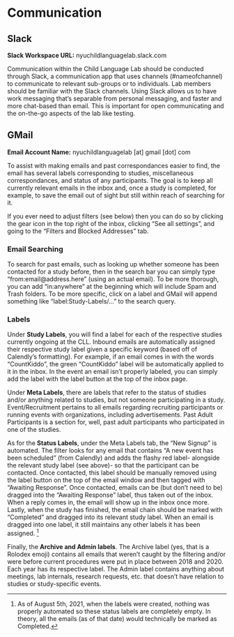 # Communication

## Slack

**Slack Workspace URL:** nyuchildlanguagelab.slack.com

Communication within the Child Language Lab should be conducted through Slack, a communication app that uses channels (#nameofchannel) to communicate to relevant sub-groups or to individuals. Lab members should be familiar with the Slack channels. Using Slack allows us to have work messaging that’s separable from personal messaging, and faster and more chat-based than email. This is important for open communicating and the on-the-go aspects of the lab like testing.

## GMail

**Email Account Name:** nyuchildlanguagelab [at] gmail [dot] com

To assist with making emails and past correspondances easier to find, the email has several labels corresponding to studies, miscellaneous correspondances, and status of any participants. The goal is to keep all currently relevant emails in the inbox and, once a study is completed, for example, to save the email out of sight but still within reach of searching for it.

If you ever need to adjust filters (see below) then you can do so by clicking the gear icon in the top right of the inbox, clicking “See all settings”, and going to the “Filters and Blocked Addresses” tab.

### Email Searching

To search for past emails, such as looking up whether someone has been contacted for a study before, then in the search bar you can simply type “from:email@address.here” (using an actual email). To be more thorough, you can add “in:anywhere” at the beginning which will include Spam and Trash folders. To be more specific, click on a label and GMail will append something like “label:Study-Labels/…” to the search query.

### Labels

Under **Study Labels**, you will find a label for each of the respective studies currently ongoing at the CLL. Inbound emails are automatically assigned their respective study label given a specific keyword (based off of Calendly’s formatting). For example, if an email comes in with the words “CountKiddo”, the green “CountKiddo” label will be automatically applied to it in the inbox. In the event an email isn’t properly labeled, you can simply add the label with the label button at the top of the inbox page.

Under **Meta Labels**, there are labels that refer to the status of studies and/or anything related to studies, but not someone participating in a study. Event/Recruitment pertains to all emails regarding recruiting participants or running events with organizations, including advertisements. Past Adult Participants is a section for, well, past adult participants who participated in one of the studies. 

As for the **Status Labels**, under the Meta Labels tab, the “New Signup” is automated. The filter looks for any email that contains “A new event has been scheduled” (from Calendly) and adds the flashy red label- alongside the relevant study label (see above)- so that the participant can be contacted. Once contacted, this label should be manually removed using the label button on the top of the email window and then tagged with “Awaiting Response”. Once contacted, emails can be (but don’t need to be) dragged into the “Awaiting Response” label, thus taken out of the inbox. When a reply comes in, the email will show up in the inbox once more. Lastly, when the study has finished, the email chain should be marked with “Completed” and dragged into its relevant study label. When an email is dragged into one label, it still maintains any other labels it has been assigned. ^[As of August 5th, 2021, when the labels were created, nothing was properly automated so these status labels are completely empty. In theory, all the emails (as of that date) would technically be marked as Completed.]

Finally, the **Archive and Admin labels**. The Archive label (yes, that is a Rolodex emoji) contains all emails that weren’t caught by the filtering and/or were before current procedures were put in place between 2018 and 2020. Each year has its respective label. The Admin label contains anything about meetings, lab internals, research requests, etc. that doesn’t have relation to studies or study-specific events.

